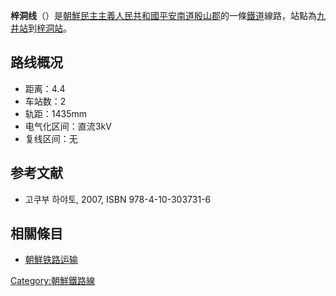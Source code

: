 '''梓洞线'''（{{kor|名=北|諺=재동선|漢=梓洞線|羅=Chaedong sŏn|f=y}}）是[[朝鮮民主主義人民共和國|朝鮮民主主義人民共和國]][[平安南道|平安南道]][[殷山郡|殷山郡]]的一條[[鐵道|鐵道]]線路，站點為[[九井站|九井站]]到[[梓洞站|梓洞站]]。

==路线概况==
*距离：4.4
*车站数：2
*轨距：1435mm
*电气化区间：直流3kV
*复线区间：无

==参考文献==
* 고쿠부 하야토{{lang|ja|(国分隼人), 《将軍様の鉄道 北朝鮮鉄道事情》, 新潮社}}, 2007, ISBN 978-4-10-303731-6

==相關條目==
* [[朝鮮铁路运输|朝鮮铁路运输]]

{{朝鮮鐵路線}}
{{梓洞线}}

[[Category:朝鮮鐵路線|Category:朝鮮鐵路線]]